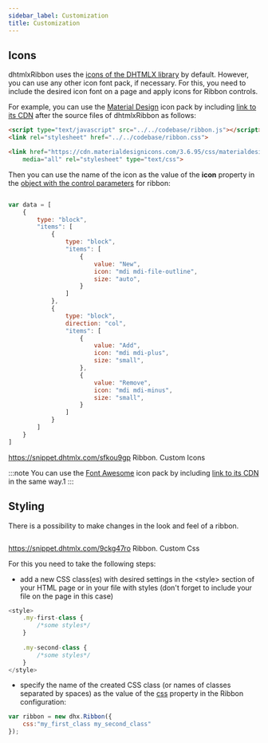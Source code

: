 ```yaml
---
sidebar_label: Customization
title: Customization
---
```



          

Icons
------------

dhtmlxRibbon uses the [icons of the DHTMLX library](/helpers/icon) by default. However, you can use any other icon font pack, if necessary. For this, you need to include the desired icon font on 
a page and apply icons for Ribbon controls.

For example, you can use the [Material Design](https://materialdesignicons.com/) icon pack by including [link to its CDN](https://cdnjs.cloudflare.com/ajax/libs/MaterialDesign-Webfont/2.5.94/css/materialdesignicons.css)
after the source files of dhtmlxRibbon as follows:

~~~html
<script type="text/javascript" src="../../codebase/ribbon.js"></script>
<link rel="stylesheet" href="../../codebase/ribbon.css">

<link href="https://cdn.materialdesignicons.com/3.6.95/css/materialdesignicons.min.css?v=6.4.4" 
	media="all" rel="stylesheet" type="text/css">
~~~

Then you can use the name of the icon as the value of the <strong>icon</strong> property in the [object with the control parameters](/ribbon/loading_json#jsonformattemplates) for ribbon:

<img style="margin: 0px 0px 0px 20px; display: block;" src="ribbon/fa_icons.png" alt=""/>

~~~js
var data = [
	{
		type: "block",
		"items": [
			{
				type: "block",
				"items": [
					{
						value: "New",
						icon: "mdi mdi-file-outline",
						size: "auto",
					}
				]
			},
			{
				type: "block",
				direction: "col",
				"items": [
					{
						value: "Add",
						icon: "mdi mdi-plus",
						size: "small",
					},
					{
						value: "Remove",
						icon: "mdi mdi-minus",
						size: "small",
					}
				]
			}
		]
	}
]
~~~

https://snippet.dhtmlx.com/sfkou9gp	Ribbon. Custom Icons

:::note
You can use the [Font Awesome](https://fontawesome.com/) icon pack by including [link to its CDN](https://fontawesome.com/how-to-use/on-the-web/setup/getting-started?using=web-fonts-with-css) in the same way.1
:::

Styling 
-----------

There is a possibility to make changes in the look and feel of a ribbon. 

<img style="margin: 0px 0px 0px 20px; display: block;" src="ribbon/custom_style.png" alt=""/>


https://snippet.dhtmlx.com/9ckg47ro	Ribbon. Custom Css

For this you need to take the following steps:

- add a new CSS class(es) with desired settings in the &lt;style&gt; section of your HTML page or in your file with styles (don't forget to include your file on the page in this case)

~~~js
<style>
	.my-first-class {
		/*some styles*/
	}
    
    .my-second-class {
		/*some styles*/
	}
</style>
~~~

- specify the name of the created CSS class (or names of classes separated by spaces) as the value of the [css](/ribbon/api/ribbon_css_config) property in the Ribbon configuration:

~~~js
var ribbon = new dhx.Ribbon({
    css:"my_first_class my_second_class"
});
~~~





